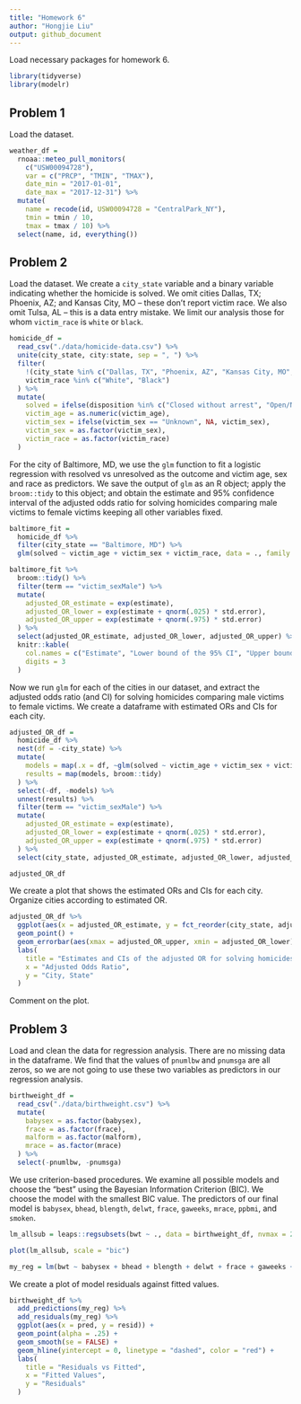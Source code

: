 ```yaml
---
title: "Homework 6"
author: "Hongjie Liu"
output: github_document
---
```



Load necessary packages for homework 6.

```r
library(tidyverse)
library(modelr)
```


## Problem 1

Load the dataset.

```r
weather_df = 
  rnoaa::meteo_pull_monitors(
    c("USW00094728"),
    var = c("PRCP", "TMIN", "TMAX"), 
    date_min = "2017-01-01",
    date_max = "2017-12-31") %>%
  mutate(
    name = recode(id, USW00094728 = "CentralPark_NY"),
    tmin = tmin / 10,
    tmax = tmax / 10) %>%
  select(name, id, everything())
```


## Problem 2

Load the dataset. We create a `city_state` variable and a binary variable indicating whether the homicide is solved. We omit cities Dallas, TX; Phoenix, AZ; and Kansas City, MO – these don’t report victim race. We also omit Tulsa, AL – this is a data entry mistake. We limit our analysis those for whom `victim_race` is `white` or `black`.

```r
homicide_df =
  read_csv("./data/homicide-data.csv") %>% 
  unite(city_state, city:state, sep = ", ") %>% 
  filter(
    !(city_state %in% c("Dallas, TX", "Phoenix, AZ", "Kansas City, MO", "Tulsa, AL")),
    victim_race %in% c("White", "Black")
  ) %>% 
  mutate(
    solved = ifelse(disposition %in% c("Closed without arrest", "Open/No arrest"), FALSE, TRUE),
    victim_age = as.numeric(victim_age),
    victim_sex = ifelse(victim_sex == "Unknown", NA, victim_sex),
    victim_sex = as.factor(victim_sex),
    victim_race = as.factor(victim_race)
  )
```

For the city of Baltimore, MD, we use the `glm` function to fit a logistic regression with resolved vs unresolved as the outcome and victim age, sex and race as predictors. We save the output of `glm` as an R object; apply the `broom::tidy` to this object; and obtain the estimate and 95% confidence interval of the adjusted odds ratio for solving homicides comparing male victims to female victims keeping all other variables fixed.

```r
baltimore_fit =
  homicide_df %>% 
  filter(city_state == "Baltimore, MD") %>% 
  glm(solved ~ victim_age + victim_sex + victim_race, data = ., family = binomial())

baltimore_fit %>% 
  broom::tidy() %>% 
  filter(term == "victim_sexMale") %>% 
  mutate(
    adjusted_OR_estimate = exp(estimate),
    adjusted_OR_lower = exp(estimate + qnorm(.025) * std.error),
    adjusted_OR_upper = exp(estimate + qnorm(.975) * std.error)
  ) %>% 
  select(adjusted_OR_estimate, adjusted_OR_lower, adjusted_OR_upper) %>% 
  knitr::kable(
    col.names = c("Estimate", "Lower bound of the 95% CI", "Upper bound of the 95% CI"),
    digits = 3
  )
```

Now we run `glm` for each of the cities in our dataset, and extract the adjusted odds ratio (and CI) for solving homicides comparing male victims to female victims. We create a dataframe with estimated ORs and CIs for each city.

```r
adjusted_OR_df =
  homicide_df %>% 
  nest(df = -city_state) %>% 
  mutate(
    models = map(.x = df, ~glm(solved ~ victim_age + victim_sex + victim_race, data = .x, family = binomial())),
    results = map(models, broom::tidy)
  ) %>% 
  select(-df, -models) %>% 
  unnest(results) %>% 
  filter(term == "victim_sexMale") %>% 
  mutate(
    adjusted_OR_estimate = exp(estimate),
    adjusted_OR_lower = exp(estimate + qnorm(.025) * std.error),
    adjusted_OR_upper = exp(estimate + qnorm(.975) * std.error)
  ) %>% 
  select(city_state, adjusted_OR_estimate, adjusted_OR_lower, adjusted_OR_upper)

adjusted_OR_df
```

We create a plot that shows the estimated ORs and CIs for each city. Organize cities according to estimated OR.

```r
adjusted_OR_df %>% 
  ggplot(aes(x = adjusted_OR_estimate, y = fct_reorder(city_state, adjusted_OR_estimate))) +
  geom_point() +
  geom_errorbar(aes(xmax = adjusted_OR_upper, xmin = adjusted_OR_lower)) +
  labs(
    title = "Estimates and CIs of the adjusted OR for solving homicides \n comparing male victims to female victims by city",
    x = "Adjusted Odds Ratio",
    y = "City, State"
  )
```

Comment on the plot.


## Problem 3

Load and clean the data for regression analysis. There are no missing data in the dataframe. We find that the values of `pnumlbw` and `pnumsga` are all zeros, so we are not going to use these two variables as predictors in our regression analysis.

```r
birthweight_df =
  read_csv("./data/birthweight.csv") %>% 
  mutate(
    babysex = as.factor(babysex),
    frace = as.factor(frace),
    malform = as.factor(malform),
    mrace = as.factor(mrace)
  ) %>% 
  select(-pnumlbw, -pnumsga)
```

We use criterion-based procedures. We examine all possible models and choose the “best” using the Bayesian Information Criterion (BIC). We choose the model with the smallest BIC value. The predictors of our final model is `babysex`, `bhead`, `blength`, `delwt`, `frace`, `gaweeks`, `mrace`, `ppbmi`, and `smoken`.

```r
lm_allsub = leaps::regsubsets(bwt ~ ., data = birthweight_df, nvmax = 21)

plot(lm_allsub, scale = "bic")

my_reg = lm(bwt ~ babysex + bhead + blength + delwt + frace + gaweeks + mrace + ppbmi + smoken, data = birthweight_df)
```

We create a plot of model residuals against fitted values.

```r
birthweight_df %>% 
  add_predictions(my_reg) %>% 
  add_residuals(my_reg) %>% 
  ggplot(aes(x = pred, y = resid)) +
  geom_point(alpha = .25) +
  geom_smooth(se = FALSE) +
  geom_hline(yintercept = 0, linetype = "dashed", color = "red") +
  labs(
    title = "Residuals vs Fitted",
    x = "Fitted Values",
    y = "Residuals"
  )
```
